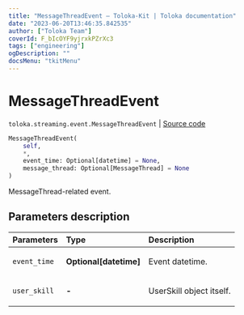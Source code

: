 ```yaml
---
title: "MessageThreadEvent — Toloka-Kit | Toloka documentation"
date: "2023-06-20T13:46:35.842535"
author: ["Toloka Team"]
coverId: F_bIcOYF9yjrxkPZrXc3
tags: ["engineering"]
ogDescription: ""
docsMenu: "tkitMenu"
---
```


# MessageThreadEvent

`toloka.streaming.event.MessageThreadEvent` | [Source code](https://github.com/Toloka/toloka-kit/blob/v1.2.0/src/streaming/event.py#L106)

```python
MessageThreadEvent(
    self,
    *,
    event_time: Optional[datetime] = None,
    message_thread: Optional[MessageThread] = None
)
```

MessageThread-related event.

## Parameters description

| Parameters | Type | Description |
| :----------| :----| :-----------|
`event_time`|**Optional\[datetime\]**|<p>Event datetime.</p>
`user_skill`|**-**|<p>UserSkill object itself.</p>